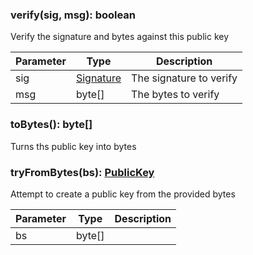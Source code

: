 ### verify(sig, msg): boolean

Verify the signature and bytes against this public key

| Parameter | Type                    | Description             |
| --------- | ----------------------- | ----------------------- |
| sig       | [Signature](#signature) | The signature to verify |
| msg       | byte[]                  | The bytes to verify     |

### toBytes(): byte[]

Turns ths public key into bytes

### tryFromBytes(bs): [PublicKey](#publickey)

Attempt to create a public key from the provided bytes

| Parameter | Type   | Description |
| --------- | ------ | ----------- |
| bs        | byte[] |             |
